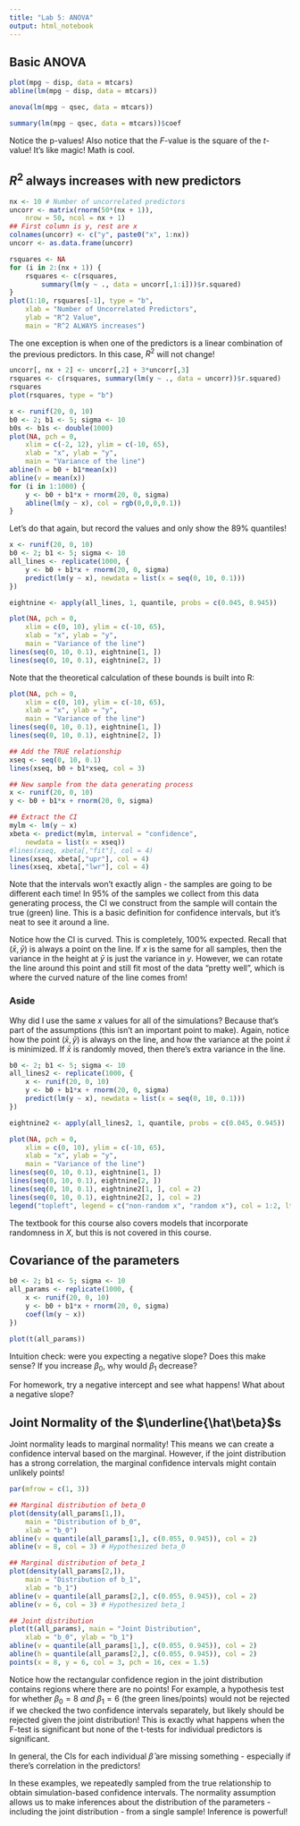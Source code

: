 ```yaml
---
title: "Lab 5: ANOVA"
output: html_notebook
---
```


## Basic ANOVA

```r
plot(mpg ~ disp, data = mtcars)
abline(lm(mpg ~ disp, data = mtcars))
```

```r
anova(lm(mpg ~ qsec, data = mtcars))
```

```r
summary(lm(mpg ~ qsec, data = mtcars))$coef
```

Notice the p-values! Also notice that the $F$-value is the square of the $t$-value! It's like magic! Math is cool.

## $R^2$ always increases with new predictors

```r
nx <- 10 # Number of uncorrelated predictors
uncorr <- matrix(rnorm(50*(nx + 1)), 
    nrow = 50, ncol = nx + 1)
## First column is y, rest are x
colnames(uncorr) <- c("y", paste0("x", 1:nx))
uncorr <- as.data.frame(uncorr)

rsquares <- NA
for (i in 2:(nx + 1)) {
    rsquares <- c(rsquares,
        summary(lm(y ~ ., data = uncorr[,1:i]))$r.squared)
}
plot(1:10, rsquares[-1], type = "b",
    xlab = "Number of Uncorrelated Predictors",
    ylab = "R^2 Value",
    main = "R^2 ALWAYS increases")
```

The one exception is when one of the predictors is a linear combination of the previous predictors. In this case, $R^2$ will not change!

```r
uncorr[, nx + 2] <- uncorr[,2] + 3*uncorr[,3]
rsquares <- c(rsquares, summary(lm(y ~ ., data = uncorr))$r.squared)
rsquares
plot(rsquares, type = "b")
```

```r
x <- runif(20, 0, 10)
b0 <- 2; b1 <- 5; sigma <- 10
b0s <- b1s <- double(1000)
plot(NA, pch = 0, 
    xlim = c(-2, 12), ylim = c(-10, 65),
    xlab = "x", ylab = "y",
    main = "Variance of the line")
abline(h = b0 + b1*mean(x))
abline(v = mean(x))
for (i in 1:1000) {
    y <- b0 + b1*x + rnorm(20, 0, sigma)
    abline(lm(y ~ x), col = rgb(0,0,0,0.1))
}

```

Let's do that again, but record the values and only show the 89% quantiles!

```r
x <- runif(20, 0, 10)
b0 <- 2; b1 <- 5; sigma <- 10
all_lines <- replicate(1000, {
    y <- b0 + b1*x + rnorm(20, 0, sigma)
    predict(lm(y ~ x), newdata = list(x = seq(0, 10, 0.1)))
})

eightnine <- apply(all_lines, 1, quantile, probs = c(0.045, 0.945))
```

```r
plot(NA, pch = 0, 
    xlim = c(0, 10), ylim = c(-10, 65),
    xlab = "x", ylab = "y",
    main = "Variance of the line")
lines(seq(0, 10, 0.1), eightnine[1, ])
lines(seq(0, 10, 0.1), eightnine[2, ])
```

Note that the theoretical calculation of these bounds is built into R:

```r
plot(NA, pch = 0, 
    xlim = c(0, 10), ylim = c(-10, 65),
    xlab = "x", ylab = "y",
    main = "Variance of the line")
lines(seq(0, 10, 0.1), eightnine[1, ])
lines(seq(0, 10, 0.1), eightnine[2, ])

## Add the TRUE relationship
xseq <- seq(0, 10, 0.1)
lines(xseq, b0 + b1*xseq, col = 3)

## New sample from the data generating process
x <- runif(20, 0, 10)
y <- b0 + b1*x + rnorm(20, 0, sigma)

## Extract the CI
mylm <- lm(y ~ x)
xbeta <- predict(mylm, interval = "confidence",
    newdata = list(x = xseq))
#lines(xseq, xbeta[,"fit"], col = 4)
lines(xseq, xbeta[,"upr"], col = 4)
lines(xseq, xbeta[,"lwr"], col = 4)
```

Note that the intervals won't exactly align - the samples are going to be different each time! In 95% of the samples we collect from this data generating process, the CI we construct from the sample will contain the true (green) line. This is a basic definition for confidence intervals, but it's neat to see it around a line.

Notice how the CI is curved. This is completely, 100% expected. Recall that $(\bar x, \bar y)$ is always a point on the line. If $x$ is the same for all samples, then the variance in the height at $\bar y$ is just the variance in $y$. However, we can rotate the line around this point and still fit most of the data "pretty well", which is where the curved nature of the line comes from!

### Aside

Why did I use the same $x$ values for all of the simulations? Because that's part of the assumptions (this isn't an important point to make). Again, notice how the point $(\bar x, \bar y)$ is always on the line, and how the variance at the point $\bar x$ is minimized. If $\bar x$ is randomly moved, then there's extra variance in the line. 

```r
b0 <- 2; b1 <- 5; sigma <- 10
all_lines2 <- replicate(1000, {
    x <- runif(20, 0, 10)
    y <- b0 + b1*x + rnorm(20, 0, sigma)
    predict(lm(y ~ x), newdata = list(x = seq(0, 10, 0.1)))
})

eightnine2 <- apply(all_lines2, 1, quantile, probs = c(0.045, 0.945))
```

```r

plot(NA, pch = 0, 
    xlim = c(0, 10), ylim = c(-10, 65),
    xlab = "x", ylab = "y",
    main = "Variance of the line")
lines(seq(0, 10, 0.1), eightnine[1, ])
lines(seq(0, 10, 0.1), eightnine[2, ])
lines(seq(0, 10, 0.1), eightnine2[1, ], col = 2)
lines(seq(0, 10, 0.1), eightnine2[2, ], col = 2)
legend("topleft", legend = c("non-random x", "random x"), col = 1:2, lty = 1)

```

The textbook for this course also covers models that incorporate randomness in $X$, but this is not covered in this course.


## Covariance of the parameters

```r
b0 <- 2; b1 <- 5; sigma <- 10
all_params <- replicate(1000, {
    x <- runif(20, 0, 10)
    y <- b0 + b1*x + rnorm(20, 0, sigma)
    coef(lm(y ~ x))
})
```

```r
plot(t(all_params))
```

Intuition check: were you expecting a negative slope? Does this make sense? If you increase $\beta_0$, why would $\beta_1$ decrease?

For homework, try a negative intercept and see what happens! What about a negative slope?

## Joint Normality of the $\underline{\hat\beta}$s

Joint normality leads to marginal normality! This means we can create a confidence interval based on the marginal. However, if the joint distribution has a strong correlation, the marginal confidence intervals might contain unlikely points!

```r
par(mfrow = c(1, 3))

## Marginal distribution of beta_0
plot(density(all_params[1,]),
    main = "Distribution of b_0",
    xlab = "b_0")
abline(v = quantile(all_params[1,], c(0.055, 0.945)), col = 2)
abline(v = 8, col = 3) # Hypothesized beta_0

## Marginal distribution of beta_1
plot(density(all_params[2,]),
    main = "Distribution of b_1",
    xlab = "b_1")
abline(v = quantile(all_params[2,], c(0.055, 0.945)), col = 2)
abline(v = 6, col = 3) # Hypothesized beta_1

## Joint distribution
plot(t(all_params), main = "Joint Distribution",
    xlab = "b_0", ylab = "b_1")
abline(v = quantile(all_params[1,], c(0.055, 0.945)), col = 2)
abline(h = quantile(all_params[2,], c(0.055, 0.945)), col = 2)
points(x = 8, y = 6, col = 3, pch = 16, cex = 1.5)
```

Notice how the rectangular confidence region in the joint distribution contains regions where there are no points! For example, a hypothesis test for whether $\beta_0=8$ *and* $\beta_1 = 6$ (the green lines/points) would not be rejected if we checked the two confidence intervals separately, but likely should be rejected given the joint distribution! This is exactly what happens when the F-test is significant but none of the t-tests for individual predictors is significant.

In general, the CIs for each individual $\hat\beta$ are missing something - especially if there's correlation in the predictors!

In these examples, we repeatedly sampled from the true relationship to obtain simulation-based confidence intervals. The normality assumption allows us to make inferences about the distribution of the parameters - including the joint distribution - from a single sample! Inference is powerful!


